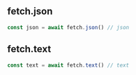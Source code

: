 ## fetch.json
```typescript
const json = await fetch.json() // json
```

## fetch.text
```typescript
const text = await fetch.text() // text
```